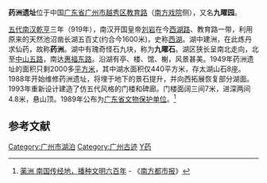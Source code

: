 {{coord|23|07|35|N|113|15|39|E|display=title|region:CH_type}}
{{文物保护单位
| 级别 = 省级
| 省区市 = 广东省
| 图片 = Guangzhou Yaozhou Yizhi 2014.01.26 15-16-01.jpg
| 名称 = 药洲遗址
| 编号 = 3-85
| 分类 = 古遗址
| 时代 = [[五代|五代]][[南汉|南汉]]
| 所在 = [[广州市|广州市]][[越秀区|越秀区]]
| 登录 = 1989年6月29日
}}
'''药洲遗址'''位于中国[[广东省|广东省]][[广州市|广州市]][[越秀区|越秀区]][[教育路_(广州)|教育路]]（[[南方戏院|南方戏院]]侧），又名'''九曜园'''。

[[五代|五代]][[南汉|南汉]][[乾亨_(南汉)|乾亨]]三年（919年），南汉开国皇帝[[刘岩|刘岩]]在今[[西湖路_(广州)|西湖路]]、教育路一带，利用原来的天然池沼凿长湖五百丈(约合今1600米)，史称[[西湖_(广州)|西湖]]。湖中建洲，在此炼丹求仙药，故称'''药洲'''。湖中有瑰奇怪石九块，称为'''九曜石'''。湖区狭长呈南北走向，北至[[中山路_(广州)|中山五路]]，南达[[惠福路|惠福东路]]。沿湖有亭、楼、馆、榭，风景甚美。1949年药洲遗址的面积只剩2000多[[平方米|平方米]]，其中湖水面积仅440平方米，存太湖山石8座。1988年开始维修药洲遗址，将埋于地下的景石提升，并向西拓展恢复部分湖面。1993年重新设计建造了仿五代风格的门楼和碑廊。门楼面阔三间7米，进深两间4.8米，悬山顶。1989年公布为[[广东省文物保护单位|广东省文物保护单位]]。<ref>[http://www.gzlib.gov.cn/shequ_info/ndgz/NDGZDetail.do?id=18224 薬洲 南国传经地，播种文明六百年] {{webarchive|url=https://web.archive.org/web/20150119065806/http://www.gzlib.gov.cn/shequ_info/ndgz/NDGZDetail.do?id=18224 |date=2015-01-19 }} - 《[[南方都市报|南方都市报]]》</ref>

{{Gallery
|width = 300
|height = 
|lines = 1
|File:Guangzhou Yaozhou Yizhi 2014.01.26 15-27-57.jpg|
|File:Guangzhou Yaozhou Yizhi 2014.01.26 15-16-38.jpg|
|File:Guangzhou Yaozhou Yizhi 2014.01.26 15-17-08.jpg|
|File:Guangzhou Yaozhou Yizhi 2014.01.26 15-17-35.jpg|
|File:Guangzhou Yaozhou Yizhi 2014.01.26 15-20-29.jpg|
|File:Guangzhou Yaozhou Yizhi 2014.01.26 15-22-28.jpg|
}}

==参考文献==
{{commonscat|Relic of Yaozhou}}
{{reflist}}

{{广州市境内的广东省文物保护单位}}
{{历代羊城八景}}

[[Category:广州市湖泊|Category:广州市湖泊]]
[[Category:广州古迹|Category:广州古迹]]
[[Category:越秀区地理|Y药]]